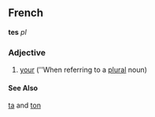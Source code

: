 ==French==
'''tes''' ''pl''
===Adjective===
# [[your]] (''When referring to a [[plural]] noun)
====See Also====
[[ta#French|ta]] and [[ton#French|ton]]